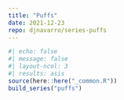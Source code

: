 ```yaml
---
title: "Puffs"
date: 2021-12-23
repo: djnavarro/series-puffs
---
```

  
```r
#| echo: false
#| message: false
#| layout-ncol: 3
#| results: asis
source(here::here("_common.R"))
build_series("puffs")
```
